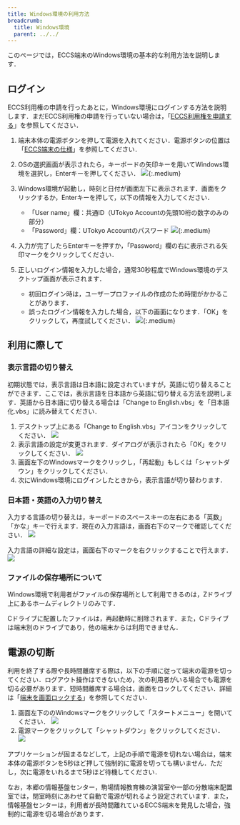 ```yaml
---
title: Windows環境の利用方法
breadcrumb:
  title: Windows環境
  parent: ../../
---
```



<WwweccEol systemName="ECCS端末"/>

このページでは，ECCS端末のWindows環境の基本的な利用方法を説明します．

## ログイン

ECCS利用権の申請を行ったあとに，Windows環境にログインする方法を説明します．まだECCS利用権の申請を行っていない場合は，「[ECCS利用権を申請する](../right-application/)」を参照してください．

1. 端末本体の電源ボタンを押して電源を入れてください．電源ボタンの位置は「[ECCS端末の仕様](../spec/)」を参照してください．
2. OSの選択画面が表示されたら，キーボードの矢印キーを用いてWindows環境を選択し，Enterキーを押してください．
   ![](refind-windows.jpg){:.medium}
3. Windows環境が起動し，時刻と日付が画面左下に表示されます．画面をクリックするか，Enterキーを押して，以下の情報を入力してください．
   - 「User name」欄：共通ID（UTokyo Accountの先頭10桁の数字のみの部分）
   - 「Password」欄：UTokyo Accountのパスワード
   ![](login.jpg){:.medium}

4. 入力が完了したらEnterキーを押すか，「Password」欄の右に表示される矢印マークをクリックしてください．
5. 正しいログイン情報を入力した場合，通常30秒程度でWindows環境のデスクトップ画面が表示されます．
   - 初回ログイン時は，ユーザープロファイルの作成のため時間がかかることがあります．
   - 誤ったログイン情報を入力した場合，以下の画面になります．「OK」をクリックして，再度試してください．
     ![](login-incorrect.jpg){:.medium}

## 利用に際して

### 表示言語の切り替え

初期状態では，表示言語は日本語に設定されていますが，英語に切り替えることができます．ここでは，表示言語を日本語から英語に切り替える方法を説明します．英語から日本語に切り替える場合は「Change to English.vbs」を「日本語化.vbs」に読み替えてください．

1. デスクトップ上にある「Change to English.vbs」アイコンをクリックしてください．
   ![](change-to-english.png)
2. 表示言語の設定が変更されます．ダイアログが表示されたら「OK」をクリックしてください．
   ![](change-language-dialog.png)
3. 画面左下のWindowsマークをクリックし，「再起動」もしくは「シャットダウン」をクリックしてください．
4. 次にWindows環境にログインしたときから，表示言語が切り替わります．

### 日本語・英語の入力切り替え

入力する言語の切り替えは，キーボードのスペースキーの左右にある「英数」「かな」キーで行えます．現在の入力言語は，画面右下のマークで確認してください．
![](input-icon.png)

入力言語の詳細な設定は，画面右下のマークを右クリックすることで行えます．
![](input-menu.png)

### ファイルの保存場所について

Windows環境で利用者がファイルの保存場所として利用できるのは，Zドライブ上にあるホームディレクトリのみです．

Cドライブに配置したファイルは，再起動時に削除されます．また，Cドライブは端末別のドライブであり，他の端末からは利用できません．

## 電源の切断

利用を終了する際や長時間離席する際は，以下の手順に従って端末の電源を切ってください．ログアウト操作はできないため，次の利用者がいる場合でも電源を切る必要があります．短時間離席する場合は，画面をロックしてください．詳細は「[端末を画面ロックする](/eccs/misc/lock/)」を参照してください．

1. 画面左下ののWindowsマークをクリックして「スタートメニュー」を開いてください．
   ![](start-menu.png)
2. 電源マークをクリックして「シャットダウン」をクリックしてください．
   ![](shutdown.png)

アプリケーションが固まるなどして，上記の手順で電源を切れない場合は，端末本体の電源ボタンを5秒ほど押して強制的に電源を切っても構いません．ただし，次に電源をいれるまで5秒ほど待機してください．

なお，本郷の情報基盤センター，駒場情報教育棟の演習室や一部の分散端末配置室では，閉室時刻にあわせて自動で電源が切れるよう設定されています．また，情報基盤センターは，利用者が長時間離れているECCS端末を発見した場合，強制的に電源を切る場合があります．